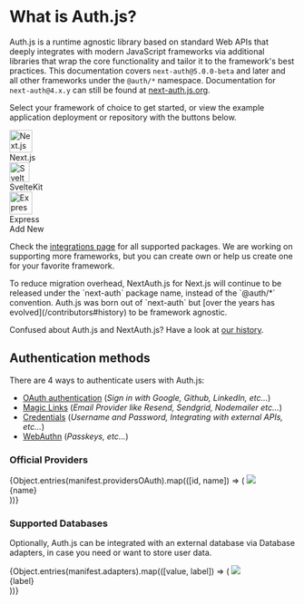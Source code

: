 
# What is Auth.js?

Auth.js is a runtime agnostic library based on standard Web APIs that deeply integrates with modern JavaScript frameworks via additional libraries that wrap the core functionality and tailor it to the framework's best practices. This documentation covers `next-auth@5.0.0-beta` and later and all other frameworks under the `@auth/*` namespace. Documentation for `next-auth@4.x.y` can still be found at [next-auth.js.org](https://next-auth.js.org).

Select your framework of choice to get started, or view the example application deployment or repository with the buttons below.

<div className="flex flex-wrap gap-2 justify-around items-start mt-8 mb-12 w-full">
  <div className="flex flex-col gap-2 group">
    <Link
      href="/getting-started/installation?framework=next.js"
      className="flex relative flex-col flex-wrap justify-between items-center p-4 w-28 h-28 !no-underline rounded-lg border border-solid shadow-sm transition-colors duration-300 border-neutral-200 dark:border-neutral-800 dark:hover:bg-neutral-950 hover:bg-neutral-50 bg-white hover:bg-neutral-100 dark:bg-neutral-900"
    >
      <img
        alt="Next.js Logo"
        src="/img/etc/nextjs.svg"
        width="40"
        className="dark:invert"
      />
      <div className="mt-3 text-sm">Next.js</div>
    </Link>
    <div className="flex justify-stretch gap-2">
      <Tooltip framework="nextjs" label="Live Example">
        <a
          href="https://next-auth-example.vercel.app/"
          rel="noreferrer"
          target="_blank"
          className="flex justify-center p-2 w-full text-sm rounded-md bg-neutral-100 dark:border-neutral-800/30 border-neutral-200/50 border dark:bg-neutral-900"
        >
          <ArrowSquareOut size={20} />
        </a>
      </Tooltip>
      <Tooltip framework="nextjs" label="Github Repository">
        <a
          href="https://github.com/nextauthjs/next-auth-example"
          rel="noreferrer"
          target="_blank"
          className="flex justify-center p-2 w-full text-sm rounded-md bg-neutral-100 dark:border-neutral-800/30 border-neutral-200/50 border dark:bg-neutral-900"
        >
          <GithubLogo size={20} />
        </a>
      </Tooltip>
    </div>
  </div>
  <div className="flex flex-col gap-2 group">
    <Link
      href="/getting-started/installation?framework=sveltekit"
      className="flex relative flex-col flex-wrap justify-between items-center p-4 w-28 h-28 !no-underline rounded-lg border border-solid shadow-sm transition-colors duration-300 border-neutral-200 dark:border-neutral-800 dark:hover:bg-neutral-950 hover:bg-neutral-50 bg-white hover:bg-neutral-100 dark:bg-neutral-900"
    >
      <img alt="SvelteKit Logo" src="/img/etc/sveltekit.svg" width="35" />
      <div className="mt-3 text-sm">SvelteKit</div>
      <div
        className="absolute z-10 p-2 text-sm font-semibold text-black bg-amber-300 rounded-full shadow-sm"
        style={{ right: "-20px", top: "-15px" }}
      >
        <Flask size={24} />
      </div>
    </Link>
    <div className="flex gap-2">
      <Tooltip framework="sveltekit" label="Live Example">
        <a
          href="https://sveltekit-auth-example.vercel.app/"
          rel="noreferrer"
          target="_blank"
          className="flex justify-center p-2 w-full text-sm rounded-md bg-neutral-100 dark:border-neutral-800/30 border-neutral-200/50 border dark:bg-neutral-900"
        >
          <ArrowSquareOut size={20} />
        </a>
      </Tooltip>
      <Tooltip framework="sveltekit" label="Github Repository">
        <a
          href="https://github.com/nextauthjs/sveltekit-auth-example"
          rel="noreferrer"
          target="_blank"
          className="flex justify-center p-2 w-full text-sm rounded-md bg-neutral-100 dark:border-neutral-800/30 border-neutral-200/50 border dark:bg-neutral-900"
        >
          <GithubLogo size={20} />
        </a>
      </Tooltip>
    </div>
  </div>
  <div className="flex flex-col gap-2 group">
    <Link
      href="/getting-started/installation?framework=express"
      className="flex relative flex-col flex-wrap justify-between items-center p-4 w-28 h-28 !no-underline rounded-lg border border-solid shadow-sm transition-colors duration-300 border-neutral-200 dark:border-neutral-800 dark:hover:bg-neutral-950 hover:bg-neutral-50 bg-white hover:bg-neutral-100 dark:bg-neutral-900"
    >
      <img
        alt="Express Logo"
        src="/img/etc/express.svg"
        width="40"
        className="dark:invert"
      />
      <div className="mt-3 text-sm">Express</div>
      <div
        className="absolute z-10 p-2 text-sm font-semibold text-black bg-amber-300 rounded-full shadow-sm"
        style={{ right: "-20px", top: "-15px" }}
      >
        <Flask size={24} />
      </div>
    </Link>
    <div className="flex gap-2">
      <Tooltip framework="express" label="Live Example">
        <a
          href="https://express-auth-example.vercel.app/"
          rel="noreferrer"
          target="_blank"
          className="flex justify-center p-2 w-full text-sm rounded-md bg-neutral-100 dark:border-neutral-800/30 border-neutral-200/50 border dark:bg-neutral-900"
        >
          <ArrowSquareOut size={20} />
        </a>
      </Tooltip>
      <Tooltip framework="express" label="Github Repository">
        <a
          href="https://github.com/nextauthjs/express-auth-example"
          rel="noreferrer"
          target="_blank"
          className="flex justify-center p-2 w-full text-sm rounded-md bg-neutral-100 dark:border-neutral-800/30 border-neutral-200/50 border dark:bg-neutral-900"
        >
          <GithubLogo size={20} />
        </a>
      </Tooltip>
    </div>
  </div>
  <Link
    href="/guides/creating-a-framework-integration"
    className="flex relative flex-col flex-wrap justify-between items-center p-4 w-28 h-28 bg-white rounded-lg border border-solid shadow-sm border-slate-200 dark:border-neutral-800 dark:bg-neutral-900 hover:bg-neutral-100 hover:dark:bg-neutral-950 transition !no-underline duration-300"
  >
    <Plus size={36} />
    <div className="mt-3 text-sm">Add New</div>
  </Link>
</div>

Check the [integrations page](/getting-started/integrations) for all supported packages. We are working on supporting more frameworks, but you can create own or
help us create one for your favorite framework.

<Callout type="info">
  To reduce migration overhead, NextAuth.js for Next.js will continue to be
  released under the `next-auth` package name, instead of the `@auth/*`
  convention. Auth.js was born out of `next-auth` but [over the years has
  evolved](/contributors#history) to be framework agnostic.

Confused about Auth.js and NextAuth.js? Have a look at [our
history](/contributors#history).

</Callout>

## Authentication methods

There are 4 ways to authenticate users with Auth.js:

- [OAuth authentication](/getting-started/authentication/oauth) (_Sign in with Google, Github, LinkedIn, etc..._)
- [Magic Links](/getting-started/authentication/email) (_Email Provider like Resend, Sendgrid, Nodemailer etc..._)
- [Credentials](/getting-started/authentication/credentials) (_Username and Password, Integrating with external APIs, etc..._)
- [WebAuthn](/getting-started/authentication/webauthn) (_Passkeys, etc..._)

### Official Providers

<ListDisclosure limit={8}>
  {Object.entries(manifest.providersOAuth).map(([id, name]) => (
    <Link
      href={`/getting-started/providers/${id}`}
      key={name}
      className="p-4 border border-solid dark:border-neutral-800 border-neutral-200 rounded-lg flex flex-col items-center justify-between w-36 shadow-sm h-32 dark:border-neutral-800 dark:hover:bg-neutral-950 hover:bg-neutral-50 transition-colors duration-300 !no-underline"
    >
      <img src={`/img/providers/${id}.svg`} className="w-11 mt-2" />
      <div className="text-sm text-center">{name}</div>
    </Link>
  ))}
</ListDisclosure>

### Supported Databases

Optionally, Auth.js can be integrated with an external database via Database adapters, in case you need or want to store user data.

<ListDisclosure limit={8}>
  {Object.entries(manifest.adapters).map(([value, label]) => (
    <Link
      href={`/getting-started/adapters/${value}`}
      key={value}
      className="p-4 border border-solid dark:border-neutral-800 border-neutral-200 rounded-lg flex flex-col items-center justify-between w-36 shadow-sm h-32 dark:border-neutral-800 dark:hover:bg-neutral-950 hover:bg-neutral-50 transition-colors duration-300 !no-underline"
    >
      <img src={`/img/adapters/${value}.svg`} className="h-12 mt-2" />
      <div className="text-sm text-center">{label}</div>
    </Link>
  ))}
</ListDisclosure>
